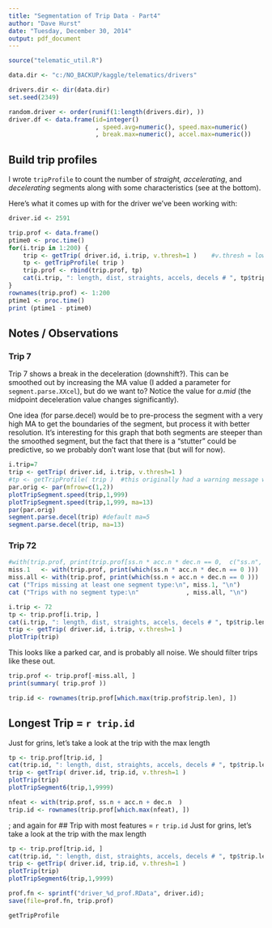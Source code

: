 ```yaml
---
title: "Segmentation of Trip Data - Part4"
author: "Dave Hurst"
date: "Tuesday, December 30, 2014"
output: pdf_document
---
```

```r
source("telematic_util.R")

data.dir <- "c:/NO_BACKUP/kaggle/telematics/drivers"

drivers.dir <- dir(data.dir)
set.seed(2349)

random.driver <- order(runif(1:length(drivers.dir), ))
driver.df <- data.frame(id=integer()
                        , speed.avg=numeric(), speed.max=numeric()
                        , break.max=numeric(), accel.max=numeric())

```
## Build trip profiles

I wrote `tripProfile` to count the number of *straight, accelerating*, and *decelerating* segments along with some characteristics (see at the bottom).

Here's what it comes up with for the driver we've been working with:
```r
driver.id <- 2591

trip.prof <- data.frame()
ptime0 <- proc.time()
for(i.trip in 1:200) {
    trip <- getTrip( driver.id, i.trip, v.thresh=1 )    #v.thresh = lowered for slow trips
    tp <- getTripProfile( trip )
    trip.prof <- rbind(trip.prof, tp)
    cat(i.trip, ": length, dist, straights, accels, decels # ", tp$trip.len, round(tp$trip.dist/1000,1), tp$ss.n, tp$acc.n, tp$dec.n, "...\n")
}
rownames(trip.prof) <- 1:200
ptime1 <- proc.time()
print (ptime1 - ptime0)

```

## Notes / Observations

### Trip 7
Trip 7 shows a break in the deceleration (downshift?).  This can be smoothed out by increasing the MA value (I added a parameter for `segment.parse.XXcel`), but do we want to?  Notice the value for *a.mid* (the midpoint deceleration value changes significantly).

One idea (for parse.decel) would be to pre-process the segment with a very high MA to get the boundaries of the segment, but process it with better resolution.  It's interesting for this graph that both segments are steeper than the smoothed segment, but the fact that there is a "stutter" could be predictive, so we probably don't want lose that (but will for now).
```r
i.trip=7
trip <- getTrip( driver.id, i.trip, v.thresh=1 )  
#tp <- getTripProfile( trip )  #this originally had a warning message which lead me to look at this trip
par.orig <- par(mfrow=c(1,2))
plotTripSegment.speed(trip,1,999)
plotTripSegment.speed(trip,1,999, ma=13)
par(par.orig)
segment.parse.decel(trip) #default ma=5
segment.parse.decel(trip, ma=13)


```

### Trip 72
```r
#with(trip.prof, print(trip.prof[ss.n * acc.n * dec.n == 0,  c("ss.n", "acc.n", "dec.n")]))
miss.1   <- with(trip.prof, print(which(ss.n * acc.n * dec.n == 0 )))
miss.all <- with(trip.prof, print(which(ss.n + acc.n + dec.n == 0 )))
cat ("Trips missing at least one segment type:\n", miss.1, "\n")
cat ("Trips with no segment type:\n"             , miss.all, "\n")

i.trip <- 72
tp <- trip.prof[i.trip, ]
cat(i.trip, ": length, dist, straights, accels, decels # ", tp$trip.len, round(tp$trip.dist/1000,1), tp$ss.n, tp$acc.n, tp$dec.n, "...\n")
trip <- getTrip( driver.id, i.trip, v.thresh=1 )  
plotTrip(trip)
```

This looks like a parked car, and is probably all noise.  We should filter trips like these out.
```r
trip.prof <- trip.prof[-miss.all, ]
print(summary( trip.prof ))

```
```r
trip.id <- rownames(trip.prof[which.max(trip.prof$trip.len), ])
```

## Longest Trip = `r trip.id`
Just for grins, let's take a look at the trip with the max length
```r
tp <- trip.prof[trip.id, ]
cat(trip.id, ": length, dist, straights, accels, decels # ", tp$trip.len, round(tp$trip.dist/1000,1), tp$ss.n, tp$acc.n, tp$dec.n, "...\n")
trip <- getTrip( driver.id, trip.id, v.thresh=1 )  
plotTrip(trip)
plotTripSegment6(trip,1,9999)
```

```r
nfeat <- with(trip.prof, ss.n + acc.n + dec.n  )
trip.id <- rownames(trip.prof[which.max(nfeat), ])
```

; and again for 
## Trip with most features = `r trip.id`
Just for grins, let's take a look at the trip with the max length
```r
tp <- trip.prof[trip.id, ]
cat(trip.id, ": length, dist, straights, accels, decels # ", tp$trip.len, round(tp$trip.dist/1000,1), tp$ss.n, tp$acc.n, tp$dec.n, "...\n")
trip <- getTrip( driver.id, trip.id, v.thresh=1 )  
plotTrip(trip)
plotTripSegment6(trip,1,9999)
```

```r
prof.fn <- sprintf("driver_%d_prof.RData", driver.id);
save(file=prof.fn, trip.prof)
```



```r
getTripProfile
```
